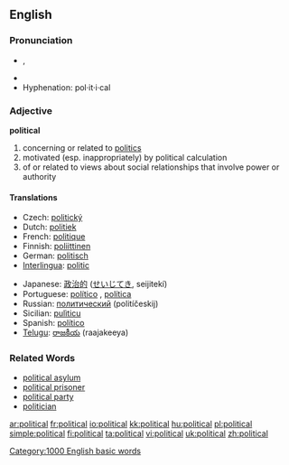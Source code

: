 ==English==

{{rank|etc.|broke|waiting|773|political|reading|German|seven}}

===Pronunciation===
*{{IPA|/pəˈlɪtɪkəl/}}, {{SAMPA|/p@"lItIk@l/}}
*{{audio|en-us-political.ogg|Audio (US)}}
*Hyphenation: pol·it·i·cal

===Adjective===
'''political'''
#concerning or related to [[politics]]
#motivated (esp. inappropriately) by political calculation
#of or related to views about social relationships that involve power or authority

====Translations====
{{top}}
*Czech: [[politický]]
*Dutch: [[politiek]]
*French: [[politique]]
*Finnish: [[poliittinen]]
*German: [[politisch]]
*[[Interlingua]]: [[politic]]
{{mid}}
*Japanese: [[政治的]] ([[せいじてき]], seijitekí)
*Portuguese: [[político]] {{m}}, [[política]] {{f}}
*Russian: [[политический]] (politíčeskij)
*Sicilian: [[pulìticu]]
*Spanish: [[político]] {{m}}
*[[Telugu]]: [[రాజకీయ]] (raajakeeya)
{{bottom}}

===Related Words===
*[[political asylum]]
*[[political prisoner]]
*[[political party]]
*[[politician]]
[[Category:1000 English basic words]]

[[ar:political]]
[[fr:political]]
[[io:political]]
[[kk:political]]
[[hu:political]]
[[pl:political]]
[[simple:political]]
[[fi:political]]
[[ta:political]]
[[vi:political]]
[[uk:political]]
[[zh:political]]